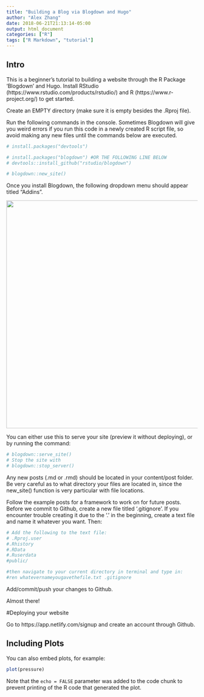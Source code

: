 ```yaml
---
title: "Building a Blog via Blogdown and Hugo"
author: "Alex Zhang"
date: 2018-06-21T21:13:14-05:00
output: html_document
categories: ["R"]
tags: ["R Markdown", "tutorial"]
---
```


## Intro

This is a beginner's tutorial to building a website through the R Package 'Blogdown' and Hugo.  Install RStudio (https://www.rstudio.com/products/rstudio/) and R (https://www.r-project.org/) to get started.

Create an EMPTY directory (make sure it is empty besides the .Rproj file).

Run the following commands in the console.  Sometimes Blogdown will give you weird errors if you run this code in a newly created R script file, so avoid making any new files until the commands below are executed.

```r
# install.packages("devtools")

# install.packages("blogdown") #OR THE FOLLOWING LINE BELOW
# devtools::install_github("rstudio/blogdown")

# blogdown::new_site()
```

Once you install Blogdown, the following dropdown menu should appear titled "Addins".  

<p align="center">
  <img src="/img/portfolio/RStudioAddin.png" width="600" height="600" /> </img>
</p>

You can either use this to serve your site (preview it without deploying), or by running the command: 
```r
# blogdown::serve_site()
# Stop the site with 
# blogdown::stop_server()
```

Any new posts (.md or .rmd) should be located in your content/post folder.  Be very careful as to what directory your files are located in, since the new_site() function is very particular with file locations.  

Follow the example posts for a framework to work on for future posts.  Before we commit to Github, create a new file titled '.gitignore'.  If you encounter trouble creating it due to the '.' in the beginning, create a text file and name it whatever you want.  Then:

```r
# Add the following to the text file:
# .Rproj.user
#.Rhistory
#.RData
#.Ruserdata
#public/

#then navigate to your current directory in terminal and type in:
#ren whatevernameyougavethefile.txt .gitignore
```

Add/commit/push your changes to Github.

Almost there!

#Deploying your website

Go to https://app.netlify.com/signup and create an account through Github.

## Including Plots

You can also embed plots, for example:

```r
plot(pressure)
```

Note that the `echo = FALSE` parameter was added to the code chunk to prevent printing of the R code that generated the plot.
